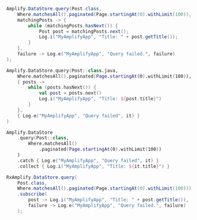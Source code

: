 <BlockSwitcher>
<Block name="Java">

```java
Amplify.DataStore.query(Post.class,
    Where.matchesAll().paginated(Page.startingAt(0).withLimit(100)),
    matchingPosts -> {
        while (matchingPosts.hasNext()) {
            Post post = matchingPosts.next();
            Log.i("MyAmplifyApp", "Title: " + post.getTitle());
        }
    },
    failure -> Log.e("MyAmplifyApp", "Query failed.", failure)
);
```

</Block>
<Block name="Kotlin - Callbacks">

```kotlin
Amplify.DataStore.query(Post::class.java,
    Where.matchesAll().paginated(Page.startingAt(0).withLimit(100)),
    { posts ->
        while (posts.hasNext()) {
            val post = posts.next()
            Log.i("MyAmplifyApp", "Title: ${post.title}")
        }
    },
    { Log.e("MyAmplifyApp", "Query failed", it) }
)
```

</Block>
<Block name="Kotlin - Coroutines (Beta)">

```kotlin
Amplify.DataStore
    .query(Post::class,
        Where.matchesAll()
            .paginated(Page.startingAt(0).withLimit(100))
    )
    .catch { Log.e("MyAmplifyApp", "Query failed", it) }
    .collect { Log.i("MyAmplifyApp", "Title: ${it.title}") }
```

</Block>
<Block name="RxJava">

```java
RxAmplify.DataStore.query(
    Post.class,
    Where.matchesAll().paginated(Page.startingAt(0).withLimit(100)))
    .subscribe(
        post -> Log.i("MyAmplifyApp", "Title: " + post.getTitle()),
        failure -> Log.e("MyAmplifyApp", "Query failed.", failure)
    );
```

</Block>
</BlockSwitcher>
